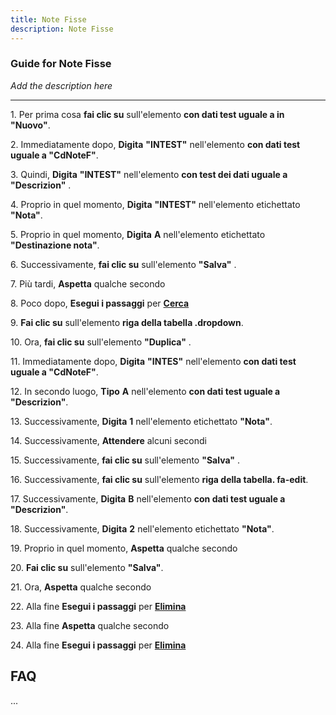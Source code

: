 ```yaml
---
title: Note Fisse
description: Note Fisse
---
```


### Guide for Note Fisse

*Add the description here*

___

1\. Per prima cosa **fai clic su** sull'elemento **con dati test uguale a in "Nuovo"**.  
  
2\. Immediatamente dopo, **Digita** **"INTEST"** nell'elemento **con dati test uguale a "CdNoteF"**.  
  
3\. Quindi, **Digita** **"INTEST"** nell'elemento **con test dei dati uguale a "Descrizion"** .  
  
4\. Proprio in quel momento, **Digita** **"INTEST"** nell'elemento etichettato **"Nota"**.  
  
5\. Proprio in quel momento, **Digita** **A** nell'elemento etichettato **"Destinazione nota"**.  
  
6\. Successivamente, **fai clic su** sull'elemento **"Salva"** .  
  
7\. Più tardi, **Aspetta** qualche secondo  
  
8\. Poco dopo, **Esegui i passaggi** per **[Cerca](/docs/Z_Operazioni%20base/Cerca)**  
  
9\. **Fai clic su** sull'elemento **riga della tabella .dropdown**.  
  
10\. Ora, **fai clic su** sull'elemento **"Duplica"** .  
  
11\. Immediatamente dopo, **Digita** **"INTES"** nell'elemento **con dati test uguale a "CdNoteF"**.  
  
12\. In secondo luogo, **Tipo** **A** nell'elemento **con dati test uguale a "Descrizion"**.  
  
13\. Successivamente, **Digita** **1** nell'elemento etichettato **"Nota"**.  
  
14\. Successivamente, **Attendere** alcuni secondi  
  
15\. Successivamente, **fai clic su** sull'elemento **"Salva"** .  
  
16\. Successivamente, **fai clic su** sull'elemento **riga della tabella. fa-edit**.  
  
17\. Successivamente, **Digita** **B** nell'elemento **con dati test uguale a "Descrizion"**.  
  
18\. Successivamente, **Digita** **2** nell'elemento etichettato **"Nota"**.  
  
19\. Proprio in quel momento, **Aspetta** qualche secondo  
  
20\. **Fai clic su** sull'elemento **"Salva"**.  
  
21\. Ora, **Aspetta** qualche secondo  
  
22\. Alla fine **Esegui i passaggi** per **[Elimina](/docs/Z_Operazioni%20base/Elimina)**  
  
23\. Alla fine **Aspetta** qualche secondo  
  
24\. Alla fine **Esegui i passaggi** per **[Elimina](/docs/Z_Operazioni%20base/Elimina)**  

FAQ
---

...